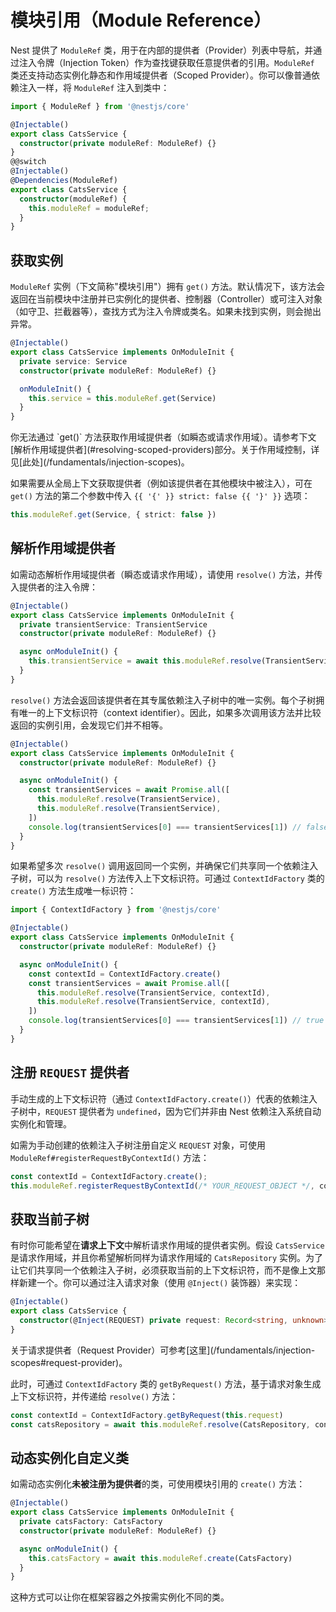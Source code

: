 # 模块引用（Module Reference）

Nest 提供了 `ModuleRef` 类，用于在内部的提供者（Provider）列表中导航，并通过注入令牌（Injection Token）作为查找键获取任意提供者的引用。`ModuleRef` 类还支持动态实例化静态和作用域提供者（Scoped Provider）。你可以像普通依赖注入一样，将 `ModuleRef` 注入到类中：

```ts filename='cats.service.ts'
import { ModuleRef } from '@nestjs/core'

@Injectable()
export class CatsService {
  constructor(private moduleRef: ModuleRef) {}
}
@@switch
@Injectable()
@Dependencies(ModuleRef)
export class CatsService {
  constructor(moduleRef) {
    this.moduleRef = moduleRef;
  }
}
```

## 获取实例

`ModuleRef` 实例（下文简称"模块引用"）拥有 `get()` 方法。默认情况下，该方法会返回在当前模块中注册并已实例化的提供者、控制器（Controller）或可注入对象（如守卫、拦截器等），查找方式为注入令牌或类名。如果未找到实例，则会抛出异常。

```ts filename='cats.service.ts'
@Injectable()
export class CatsService implements OnModuleInit {
  private service: Service
  constructor(private moduleRef: ModuleRef) {}

  onModuleInit() {
    this.service = this.moduleRef.get(Service)
  }
}
```

<CalloutInfo type="warning">
  你无法通过 `get()` 方法获取作用域提供者（如瞬态或请求作用域）。请参考下文
  [解析作用域提供者](#resolving-scoped-providers)部分。关于作用域控制，详见[此处](/fundamentals/injection-scopes)。
</CalloutInfo>

如果需要从全局上下文获取提供者（例如该提供者在其他模块中被注入），可在 `get()` 方法的第二个参数中传入 `{{ '{' }} strict: false {{ '}' }}` 选项：

```ts
this.moduleRef.get(Service, { strict: false })
```

## 解析作用域提供者

如需动态解析作用域提供者（瞬态或请求作用域），请使用 `resolve()` 方法，并传入提供者的注入令牌：

```ts filename='cats.service.ts'
@Injectable()
export class CatsService implements OnModuleInit {
  private transientService: TransientService
  constructor(private moduleRef: ModuleRef) {}

  async onModuleInit() {
    this.transientService = await this.moduleRef.resolve(TransientService)
  }
}
```

`resolve()` 方法会返回该提供者在其专属依赖注入子树中的唯一实例。每个子树拥有唯一的上下文标识符（context identifier）。因此，如果多次调用该方法并比较返回的实例引用，会发现它们并不相等。

```ts filename='cats.service.ts'
@Injectable()
export class CatsService implements OnModuleInit {
  constructor(private moduleRef: ModuleRef) {}

  async onModuleInit() {
    const transientServices = await Promise.all([
      this.moduleRef.resolve(TransientService),
      this.moduleRef.resolve(TransientService),
    ])
    console.log(transientServices[0] === transientServices[1]) // false
  }
}
```

如果希望多次 `resolve()` 调用返回同一个实例，并确保它们共享同一个依赖注入子树，可以为 `resolve()` 方法传入上下文标识符。可通过 `ContextIdFactory` 类的 `create()` 方法生成唯一标识符：

```ts filename='cats.service.ts'
import { ContextIdFactory } from '@nestjs/core'

@Injectable()
export class CatsService implements OnModuleInit {
  constructor(private moduleRef: ModuleRef) {}

  async onModuleInit() {
    const contextId = ContextIdFactory.create()
    const transientServices = await Promise.all([
      this.moduleRef.resolve(TransientService, contextId),
      this.moduleRef.resolve(TransientService, contextId),
    ])
    console.log(transientServices[0] === transientServices[1]) // true
  }
}
```

## 注册 `REQUEST` 提供者

手动生成的上下文标识符（通过 `ContextIdFactory.create()`）代表的依赖注入子树中，`REQUEST` 提供者为 `undefined`，因为它们并非由 Nest 依赖注入系统自动实例化和管理。

如需为手动创建的依赖注入子树注册自定义 `REQUEST` 对象，可使用 `ModuleRef#registerRequestByContextId()` 方法：

```ts
const contextId = ContextIdFactory.create();
this.moduleRef.registerRequestByContextId(/* YOUR_REQUEST_OBJECT */, contextId);
```

## 获取当前子树

有时你可能希望在**请求上下文**中解析请求作用域的提供者实例。假设 `CatsService` 是请求作用域，并且你希望解析同样为请求作用域的 `CatsRepository` 实例。为了让它们共享同一个依赖注入子树，必须获取当前的上下文标识符，而不是像上文那样新建一个。你可以通过注入请求对象（使用 `@Inject()` 装饰器）来实现：

```ts filename='cats.service.ts'
@Injectable()
export class CatsService {
  constructor(@Inject(REQUEST) private request: Record<string, unknown>) {}
}
```

<CalloutInfo>
  关于请求提供者（Request Provider）可参考[这里](/fundamentals/injection-scopes#request-provider)。
</CalloutInfo>

此时，可通过 `ContextIdFactory` 类的 `getByRequest()` 方法，基于请求对象生成上下文标识符，并传递给 `resolve()` 方法：

```ts
const contextId = ContextIdFactory.getByRequest(this.request)
const catsRepository = await this.moduleRef.resolve(CatsRepository, contextId)
```

## 动态实例化自定义类

如需动态实例化**未被注册为提供者**的类，可使用模块引用的 `create()` 方法：

```ts filename='cats.service.ts'
@Injectable()
export class CatsService implements OnModuleInit {
  private catsFactory: CatsFactory
  constructor(private moduleRef: ModuleRef) {}

  async onModuleInit() {
    this.catsFactory = await this.moduleRef.create(CatsFactory)
  }
}
```

这种方式可以让你在框架容器之外按需实例化不同的类。
